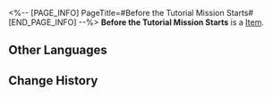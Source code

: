 <%-- [PAGE_INFO]
PageTitle=#Before the Tutorial Mission Starts#
[END_PAGE_INFO] --%>
{{Item Infobox
|id          = 22000
|image       = Item Before the Tutorial Mission Starts.png
|type        = 
|invCategory = Light Cone
|rarity      = 4
|effect      = Light Cone for the Path of {{Color|h|Nihility}}. Light Cone ability is only effective for characters of this Path.
|description = ''How much longer until the action starts?<br />You have the nerve to ask a question like that... is something wrong with the new recruit?<br />No.<br />Elio didn't choose her because she was good at field work, but she has to at least survive this rookie assignment.<br />She's cruising.<br />Then I'm relieved. It seems that Bladie has proved to be a reliable operative as well.<br />...''
}}
'''Before the Tutorial Mission Starts''' is a [[Item]].

==Other Languages==
{{Other Languages
|en   = Before the Tutorial Mission Starts
|zhs  = 新手任务开始前
|zht  = 新手任務開始前
|ja   = {{Rubi|初|はじ}}めてのクエストの{{Rubi|前|まえ}}に
|ko   = 초보자 임무 시작 전
|es   = Antes de que comience la misión del tutorial
|fr   = Avant que la mission du tutoriel commence
|ru   = Перед началом тренировочной миссии
|th   = Before the Tutorial Mission Starts
|vi   = Trước Khi Bắt Đầu Nhiệm Vụ Tân Thủ
|de   = Bevor das Tutorial beginnt
|id   = Before the Tutorial Mission Starts
|pt   = Antes do Início da Missão do Tutorial
}}

==Change History==
{{Change History|1.1}}